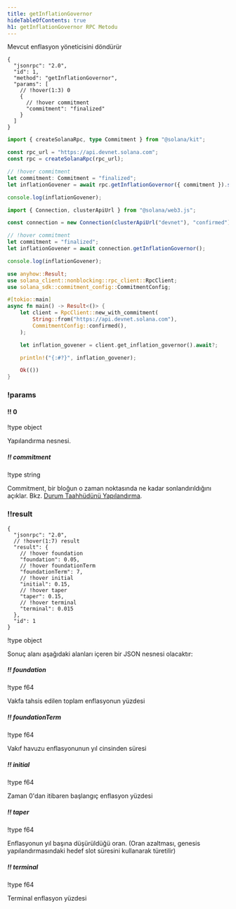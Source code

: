 ```yaml
---
title: getInflationGovernor
hideTableOfContents: true
h1: getInflationGovernor RPC Metodu
---
```


Mevcut enflasyon yöneticisini döndürür

<APIMethod>

```jsonc !!request curl
{
  "jsonrpc": "2.0",
  "id": 1,
  "method": "getInflationGovernor",
  "params": [
    // !hover(1:3) 0
    {
      // !hover commitment
      "commitment": "finalized"
    }
  ]
}
```

```ts !!request title="Kit"
import { createSolanaRpc, type Commitment } from "@solana/kit";

const rpc_url = "https://api.devnet.solana.com";
const rpc = createSolanaRpc(rpc_url);

// !hover commitment
let commitment: Commitment = "finalized";
let inflationGovener = await rpc.getInflationGovernor({ commitment }).send();

console.log(inflationGovener);
```

```ts !!request title="web3.js"
import { Connection, clusterApiUrl } from "@solana/web3.js";

const connection = new Connection(clusterApiUrl("devnet"), "confirmed");

// !hover commitment
let commitment = "finalized";
let inflationGovener = await connection.getInflationGovernor();

console.log(inflationGovener);
```

```rs !!request title="Rust"
use anyhow::Result;
use solana_client::nonblocking::rpc_client::RpcClient;
use solana_sdk::commitment_config::CommitmentConfig;

#[tokio::main]
async fn main() -> Result<()> {
    let client = RpcClient::new_with_commitment(
        String::from("https://api.devnet.solana.com"),
        CommitmentConfig::confirmed(),
    );

    let inflation_govener = client.get_inflation_governor().await?;

    println!("{:#?}", inflation_govener);

    Ok(())
}
```

### !params

#### !! 0

!type object

Yapılandırma nesnesi.

##### !! commitment

!type string

Commitment, bir bloğun o zaman noktasında ne kadar sonlandırıldığını açıklar.
Bkz. [Durum Taahhüdünü Yapılandırma](/docs/rpc#configuring-state-commitment).

### !!result

```jsonc !response
{
  "jsonrpc": "2.0",
  // !hover(1:7) result
  "result": {
    // !hover foundation
    "foundation": 0.05,
    // !hover foundationTerm
    "foundationTerm": 7,
    // !hover initial
    "initial": 0.15,
    // !hover taper
    "taper": 0.15,
    // !hover terminal
    "terminal": 0.015
  },
  "id": 1
}
```

!type object

Sonuç alanı aşağıdaki alanları içeren bir JSON nesnesi olacaktır:

##### !! foundation

!type f64

Vakfa tahsis edilen toplam enflasyonun yüzdesi

##### !! foundationTerm

!type f64

Vakıf havuzu enflasyonunun yıl cinsinden süresi

##### !! initial

!type f64

Zaman 0'dan itibaren başlangıç enflasyon yüzdesi

##### !! taper

!type f64

Enflasyonun yıl başına düşürüldüğü oran. (Oran azaltması, genesis
yapılandırmasındaki hedef slot süresini kullanarak türetilir)

##### !! terminal

!type f64

Terminal enflasyon yüzdesi

</APIMethod>
